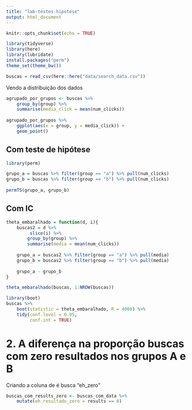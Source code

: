 ```yaml
---
title: "lab-testes-hipotese"
output: html_document
---
```


```r
knitr::opts_chunk$set(echo = TRUE)
```

```r
library(tidyverse)
library(here)
library(lubridate)
install.packages("perm")
theme_set(theme_bw())
```

```r
buscas = read_csv(here::here("data/search_data.csv"))
```

Vendo a distribuição dos dados
```r
agrupado_por_grupos <- buscas %>%
    group_by(group) %>% 
    summarise(media_click = mean(num_clicks)) 
    
agrupado_por_grupos %>%
    ggplot(aes(x = group, y = media_click)) + 
    geom_point() 
```

## Com teste de hipótese

```r
library(perm)

grupo_a = buscas %>% filter(group == "a") %>% pull(num_clicks)
grupo_b = buscas %>% filter(group == "b") %>% pull(num_clicks)
    
permTS(grupo_a, grupo_b)
```

## Com IC
```r
theta_embaralhado = function(d, i){
    buscas2 = d %>% 
         slice(i) %>% 
        group_by(group) %>% 
        summarise(media = mean(num_clicks)) 
    
    grupo_a = buscas2 %>% filter(group == "a") %>% pull(media)
    grupo_b = buscas2 %>% filter(group == "b") %>% pull(media)
    
    grupo_a - grupo_b
}

theta_embaralhado(buscas, 1:NROW(buscas))
```


```r
library(boot)
buscas %>% 
    boot(statistic = theta_embaralhado, R = 4000) %>% 
    tidy(conf.level = 0.95, 
         conf.int = TRUE)
```

# 2. A diferença na proporção buscas com zero resultados nos grupos A e B

Criando a coluna de é busca "eh_zero"
```r
buscas_com_results_zero <- buscas_com_data %>%
    mutate(eh_resultado_zero = results == 0) 
```
